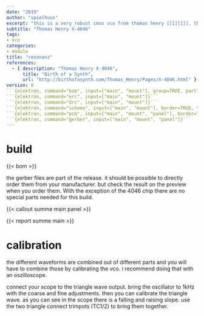 ```yaml
---
date: "2019"
author: "spielhuus"
excerpt: "this is a very robust cmos vco from thomas henry [[1][1]]. the heart of this vco is the CD4046 phased locked loop chip. altough this module is build around the cmos 4046 phased locked loop chip, it is not comparable to other luneta vco's. the tracking is very stable and it has all the features you will expect from a standard vco. scott writes all the best about the sync function. i can not find it very special, but give it a try and decide yourself. the 4046 chip shall not be from texas instruments, because it is reported that this one is hard or impossible to tune. of course this is the easyiest to get these days. i used the phillips HEF4046. i like it to use a chip with the Phillips logo on it, i remember that logo from when i was a child. nevertheless, in my opinion it is worth the money and effort."
subtitle: "Thomas Henry X-4046"
tags:
- vco
categories:
- module
title: "resonanz"
references: 
  - { description: "Thomas Henry X-4046",
      title: "Birth of a Synth",
      url: "http://birthofasynth.com/Thomas_Henry/Pages/X-4046.html" }
version: 0
```{elektron, command="bom", input=["main", "mount"], group=TRUE, partlist="../../lib/partlist.yaml"}```
```{elektron, command="erc", input=["main", "mount"]}```
```{elektron, command="drc", input=["main", "mount"]}```
```{elektron, command="schema", input=["main", "mount"], border=TRUE, theme="Mono"}```
```{elektron, command="pcb", input=["main", "mount", "panel"], border=TRUE}```
```{elektron, command="gerber", input=["main", "mount", "panel"]}```
---
```


# build

{{< bom >}}

the gerber files are part of the release. it should be possible to directly order them from your manufacturer. but check the result on the preview when you order them. With the exception of the 4046 chip there are no special parts needed for this build.

{{< callout summe main panel >}}

{{< report summe main >}}

# calibration

the different waveforms are combined out of different parts and you will have to combine those by calibrating the vco. i recommend doing that with an oszilloscope.

connect your scope to the triangle wave output. 
bring the oscillator to 1kHz with the coarse and fine adjustments. 
then you can calibrate the triangle wave. as you can see in the scope there is a falling and raising slope. use the two triangle connect trimpots (TC1/2) to bring them together.

